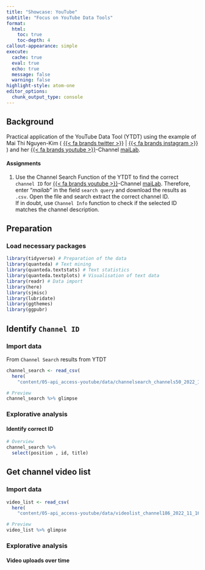 ```yaml
---
title: "Showcase: YouTube"
subtitle: "Focus on YouTube Data Tools"
format: 
  html:
    toc: true
    toc-depth: 4
callout-appearance: simple
execute: 
  cache: true
  eval: true
  echo: true
  message: false
  warning: false
highlight-style: atom-one
editor_options: 
  chunk_output_type: console
---
```


## Background

Practical application of the YouTube Data Tool (YTDT) using the example of Mai Thi Nguyen-Kim ( [{{< fa brands twitter >}}](https://twitter.com/maithi_nk) \| [{{< fa brands instagram >}}](https://www.instagram.com/maithink/) ) and her [{{< fa brands youtube >}}](https://www.youtube.com/c/maiLab)-Channel [maiLab](https://www.youtube.com/c/maiLab).

#### Assignments

1.  Use the Channel Search Function of the YTDT to find the correct `channel ID` for [{{< fa brands youtube >}}](https://www.youtube.com/c/maiLab)-Channel [maiLab](https://www.youtube.com/c/maiLab). Therefore, enter "*mailab*" in the field `search query` and download the results as `.csv`. Open the file and search extract the correct channel ID.\
    If in doubt, use `Channel Info` function to check if the selected ID matches the channel description.

## Preparation

### Load necessary packages

```r
library(tidyverse) # Preparation of the data
library(quanteda) # Text mining
library(quanteda.textstats) # Text statistics
library(quanteda.textplots) # Visualisation of text data
library(readr) # Data import
library(here)
library(sjmisc)
library(lubridate)
library(ggthemes)
library(ggpubr)
```

## Identify `Channel ID`

### Import data

From `Channel Search` results from YTDT

```r
channel_search <- read_csv(
  here(
    "content/05-api_access-youtube/data/channelsearch_channels50_2022_11_16-19_45_44.csv"))

# Preview
channel_search %>% glimpse
```

### Explorative analysis

#### Identify correct ID

```r
# Overview
channel_search %>%
  select(position , id, title)
```

## Get channel video list

### Import data

```r
video_list <- read_csv(
  here(
    "content/05-api_access-youtube/data/videolist_channel186_2022_11_16-20_50_14.csv"))

# Preview
video_list %>% glimpse
```

### Explorative analysis

#### Video uploads over time

```r

```
